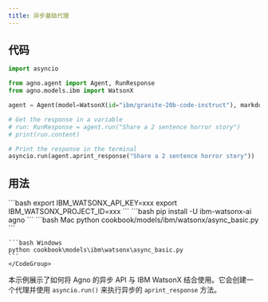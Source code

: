 ```yaml
---
title: 异步基础代理
---
```


## 代码

```python cookbook/models/ibm/watsonx/async_basic.py
import asyncio

from agno.agent import Agent, RunResponse
from agno.models.ibm import WatsonX

agent = Agent(model=WatsonX(id="ibm/granite-20b-code-instruct"), markdown=True)

# Get the response in a variable
# run: RunResponse = agent.run("Share a 2 sentence horror story")
# print(run.content)

# Print the response in the terminal
asyncio.run(agent.aprint_response("Share a 2 sentence horror story"))
```

## 用法

<Steps>
  <Snippet file="create-venv-step.mdx" />

  <Step title="设置您的 API 密钥">
    ```bash
    export IBM_WATSONX_API_KEY=xxx
    export IBM_WATSONX_PROJECT_ID=xxx
    ```
  </Step>

  <Step title="安装库">
    ```bash
    pip install -U ibm-watsonx-ai agno
    ```
  </Step>

  <Step title="运行代理">
    <CodeGroup>
    ```bash Mac
    python cookbook/models/ibm/watsonx/async_basic.py
    ```

    ```bash Windows
    python cookbook\models\ibm\watsonx\async_basic.py
    ```
    </CodeGroup>
  </Step>
</Steps>

本示例展示了如何将 Agno 的异步 API 与 IBM WatsonX 结合使用。它会创建一个代理并使用 `asyncio.run()` 来执行异步的 `aprint_response` 方法。